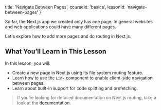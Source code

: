 
  title: 'Navigate Between Pages',
  courseId: 'basics',
  lessonId: 'navigate-between-pages'
}

So far, the Next.js app we created only has one page. In general websites and web applications could have many different pages.

Let's explore how to add more pages and do routing in Next.js.

## What You’ll Learn in This Lesson

In this lesson, you will:

- Create a new page in Next.js using its file system routing feature.
- Learn how to use the `Link` component to enable client-side navigation between pages.
- Learn about built-in support for code splitting and prefetching.

> If you’re looking for detailed documentation on Next.js routing, take a look at the <Link href="/docs/[...slug]" as="/docs/routing/introduction"><a>documentation</a></Link>.

